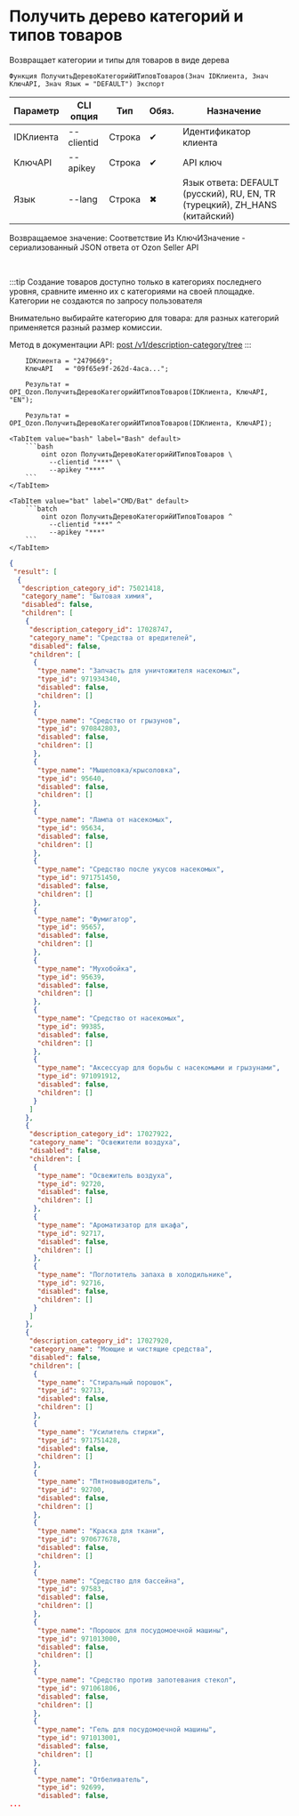 ﻿---
sidebar_position: 1
description: Получить дерево категорий и типов товаров и другие функции для работы с Ozon в Открытом пакете интеграций - бесплатной open-source библиотеке интеграций для 1С:Предприятие 8, OneScript и CLI
keywords: [1C, 1С, 1С:Предприятие, 1С:Предприятие 8.3, API, Интеграция, Сервисы, Обмен, OneScript, CLI, Ozon]
---


# Получить дерево категорий и типов товаров
 Возвращает категории и типы для товаров в виде дерева



`Функция ПолучитьДеревоКатегорийИТиповТоваров(Знач IDКлиента, Знач КлючAPI, Знач Язык = "DEFAULT") Экспорт`

  | Параметр | CLI опция | Тип | Обяз. | Назначение |
  |-|-|-|-|-|
  | IDКлиента | --clientid | Строка | &#x2714; | Идентификатор клиента |
  | КлючAPI | --apikey | Строка | &#x2714; | API ключ |
  | Язык | --lang | Строка | &#x2716; | Язык ответа: DEFAULT (русский), RU, EN, TR (турецкий), ZH_HANS (китайский) |

  
  Возвращаемое значение:   Соответствие Из КлючИЗначение - сериализованный JSON ответа от Ozon Seller API

<br/>

:::tip
Создание товаров доступно только в категориях последнего уровня, сравните именно их с категориями на своей площадке. Категории не создаются по запросу пользователя

Внимательно выбирайте категорию для товара: для разных категорий применяется разный размер комиссии.

Метод в документации API: [post /v1/description-category/tree](https://docs.ozon.ru/api/seller/#operation/DescriptionCategoryAPI_GetTree)
:::
<br/>


```bsl title="Пример использования для 1С:Предприятие/OneScript"
    IDКлиента = "2479669";
    КлючAPI   = "09f65e9f-262d-4aca...";

    Результат = OPI_Ozon.ПолучитьДеревоКатегорийИТиповТоваров(IDКлиента, КлючAPI, "EN");

    Результат = OPI_Ozon.ПолучитьДеревоКатегорийИТиповТоваров(IDКлиента, КлючAPI);
```
    

 <Tabs>
  
    <TabItem value="bash" label="Bash" default>
        ```bash
            oint ozon ПолучитьДеревоКатегорийИТиповТоваров \
              --clientid "***" \
              --apikey "***"
        ```
    </TabItem>
  
    <TabItem value="bat" label="CMD/Bat" default>
        ```batch
            oint ozon ПолучитьДеревоКатегорийИТиповТоваров ^
              --clientid "***" ^
              --apikey "***"
        ```
    </TabItem>
</Tabs>


```json title="Результат"
{
 "result": [
  {
   "description_category_id": 75021418,
   "category_name": "Бытовая химия",
   "disabled": false,
   "children": [
    {
     "description_category_id": 17028747,
     "category_name": "Средства от вредителей",
     "disabled": false,
     "children": [
      {
       "type_name": "Запчасть для уничтожителя насекомых",
       "type_id": 971934340,
       "disabled": false,
       "children": []
      },
      {
       "type_name": "Средство от грызунов",
       "type_id": 970842803,
       "disabled": false,
       "children": []
      },
      {
       "type_name": "Мышеловка/крысоловка",
       "type_id": 95640,
       "disabled": false,
       "children": []
      },
      {
       "type_name": "Лампа от насекомых",
       "type_id": 95634,
       "disabled": false,
       "children": []
      },
      {
       "type_name": "Средство после укусов насекомых",
       "type_id": 971751450,
       "disabled": false,
       "children": []
      },
      {
       "type_name": "Фумигатор",
       "type_id": 95657,
       "disabled": false,
       "children": []
      },
      {
       "type_name": "Мухобойка",
       "type_id": 95639,
       "disabled": false,
       "children": []
      },
      {
       "type_name": "Средство от насекомых",
       "type_id": 99385,
       "disabled": false,
       "children": []
      },
      {
       "type_name": "Аксессуар для борьбы с насекомыми и грызунами",
       "type_id": 971091912,
       "disabled": false,
       "children": []
      }
     ]
    },
    {
     "description_category_id": 17027922,
     "category_name": "Освежители воздуха",
     "disabled": false,
     "children": [
      {
       "type_name": "Освежитель воздуха",
       "type_id": 92720,
       "disabled": false,
       "children": []
      },
      {
       "type_name": "Ароматизатор для шкафа",
       "type_id": 92717,
       "disabled": false,
       "children": []
      },
      {
       "type_name": "Поглотитель запаха в холодильнике",
       "type_id": 92716,
       "disabled": false,
       "children": []
      }
     ]
    },
    {
     "description_category_id": 17027920,
     "category_name": "Моющие и чистящие средства",
     "disabled": false,
     "children": [
      {
       "type_name": "Стиральный порошок",
       "type_id": 92713,
       "disabled": false,
       "children": []
      },
      {
       "type_name": "Усилитель стирки",
       "type_id": 971751428,
       "disabled": false,
       "children": []
      },
      {
       "type_name": "Пятновыводитель",
       "type_id": 92700,
       "disabled": false,
       "children": []
      },
      {
       "type_name": "Краска для ткани",
       "type_id": 970677678,
       "disabled": false,
       "children": []
      },
      {
       "type_name": "Средство для бассейна",
       "type_id": 97583,
       "disabled": false,
       "children": []
      },
      {
       "type_name": "Порошок для посудомоечной машины",
       "type_id": 971013000,
       "disabled": false,
       "children": []
      },
      {
       "type_name": "Средство против запотевания стекол",
       "type_id": 971061806,
       "disabled": false,
       "children": []
      },
      {
       "type_name": "Гель для посудомоечной машины",
       "type_id": 971013001,
       "disabled": false,
       "children": []
      },
      {
       "type_name": "Отбеливатель",
       "type_id": 92699,
       "disabled": false,
...
```
